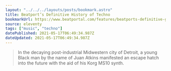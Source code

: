 ```yaml
---
layout: "../../../layouts/posts/bookmark.astro"
title: Beatport’s Definitive History of Techno
bookmarkUrl: https://www.beatportal.com/features/beatports-definitive-guide-to-techno/
source: eleventy
tags: ["music", "techno"]
datePublished: 2021-05-17T06:49:34.987Z
dateUpdated: 2021-05-17T06:49:34.987Z
---
```


> In the decaying post-industrial Midwestern city of Detroit, a young Black man by the name of Juan Atkins manifested an escape hatch into the future with the aid of his Korg MS10 synth.
